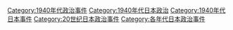 [[Category:1940年代政治事件|Category:1940年代政治事件]]
[[Category:1940年代日本政治|Category:1940年代日本政治]]
[[Category:1940年代日本事件|Category:1940年代日本事件]]
[[Category:20世纪日本政治事件|Category:20世纪日本政治事件]]
[[Category:各年代日本政治事件|Category:各年代日本政治事件]]
